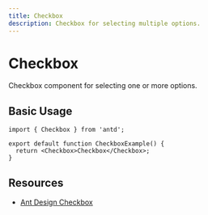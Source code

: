 ```yaml
---
title: Checkbox
description: Checkbox for selecting multiple options.
---
```


# Checkbox

Checkbox component for selecting one or more options.

## Basic Usage

```tsx
import { Checkbox } from 'antd';

export default function CheckboxExample() {
  return <Checkbox>Checkbox</Checkbox>;
}
```

## Resources

- [Ant Design Checkbox](https://ant.design/components/checkbox)
